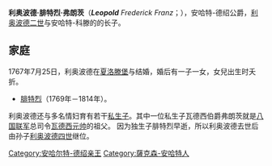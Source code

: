 {{unreferenced|time=2015-04-15T17:59:29+00:00}}
{{Infobox royalty
| name        = 利奥波德三世
| succession  = 安哈特-德绍公爵
| image       = Leopold III of Anhalt-Dessau.JPG
| reign       = 1751年12月16日 — 1817年8月9日
| predecessor = [[利奥波德二世_(安哈尔特-德绍)|利奥波德二世]]
| successor   = [[利奥波德四世_(安哈尔特)|利奥波德四世]]
| spouse      = [[布蘭登堡-施韦特的路易丝|布蘭登堡-施韦特的路易丝]]
| issue       = [[腓特烈王子_(安哈特-德紹)|腓特烈王子]]
| house       = [[阿斯坎尼王朝|阿斯坎尼王朝]]
| father      = [[利奥波德二世_(安哈尔特-德绍)|利奥波德二世]]
| mother      = [[安哈特-科滕的吉塞拉·阿格妮丝|安哈特-科滕的吉塞拉·阿格妮丝]]
| birth_date  = {{Birth date|1740|8|10|df=y}}
| birth_place = [[安哈尔特|安哈尔特]][[德绍|德绍]]
| death_date  = {{Death date and age|1817|8|9|1740|8|10|df=y}}
| death_place = 安哈特德绍
| religion    = [[路德教|路德教]]
}}
'''利奥波德·腓特烈·弗朗茨'''（'''''Leopold''' Frederick Franz''；{{bd|1740年|8月10日|1817年|8月9日}}），安哈特-德绍公爵，[[利奥波德二世_(安哈尔特-德绍)|利奥波德二世]]与安哈特-科滕的{{le|吉塞拉·阿格尼丝 (安哈特-科滕)|Gisela Agnes of Anhalt-Köthen|吉塞拉·阿格尼丝}}的长子。
==家庭==
1767年7月25日，利奥波德在[[夏洛滕堡|夏洛滕堡]]与{{le|路易丝 (勃兰登堡-施韦特)|Margravine Louise of Brandenburg-Schwedt|布蘭登堡-施韦特的路易丝}}结婚，婚后有一子一女，女兒出生时夭折。
*[[腓特烈王子_(安哈特-德紹)|腓特烈]]（1769年－1814年）。

利奥波德还与多名情妇育有若干[[私生子|私生子]]。其中一位私生子瓦德西伯爵弗朗茨就是[[八国联军|八国联军]]总司令[[阿尔弗雷德·冯·瓦德西|瓦德西元帅]]的祖父。
因为独生子腓特烈早逝，所以利奥波德去世后由孙子[[利奥波德四世_(安哈尔特)|利奥波德四世]]继位。

[[Category:安哈尔特-德绍亲王|Category:安哈尔特-德绍亲王]]
[[Category:薩克森-安哈特人|Category:薩克森-安哈特人]]